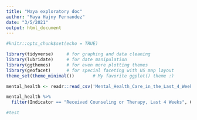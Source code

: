 ```yaml
---
title: "Maya exploratory doc"
author: "Maya Hajny Fernandez"
date: "3/5/2021"
output: html_document
---
```


```r
#knitr::opts_chunk$set(echo = TRUE)
```

```r
library(tidyverse)     # for graphing and data cleaning
library(lubridate)     # for date manipulation
library(ggthemes)      # for even more plotting themes
library(geofacet)      # for special faceting with US map layout
theme_set(theme_minimal())       # My favorite ggplot() theme :)
```

```r
mental_health <- readr::read_csv('Mental_Health_Care_in_the_Last_4_Weeks.csv')
```

```r
mental_health %>% 
  filter(Indicator == "Received Counseling or Therapy, Last 4 Weeks", Group == "National Estimate")
```

```r
#test 
```

